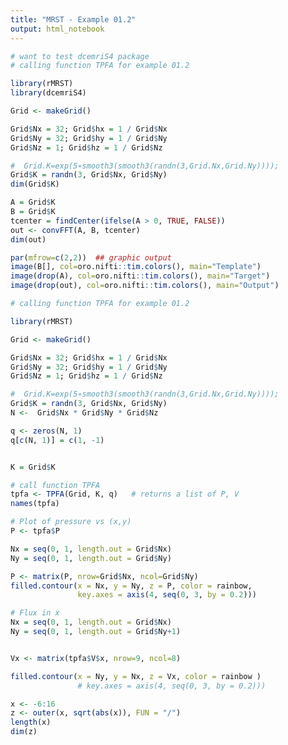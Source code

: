 ```yaml
---
title: "MRST - Example 01.2"
output: html_notebook
---
```


```r
# want to test dcemriS4 package
# calling function TPFA for example 01.2

library(rMRST)
library(dcemriS4)

Grid <- makeGrid()

Grid$Nx = 32; Grid$hx = 1 / Grid$Nx
Grid$Ny = 32; Grid$hy = 1 / Grid$Ny
Grid$Nz = 1; Grid$hz = 1 / Grid$Nz

#  Grid.K=exp(5∗smooth3(smooth3(randn(3,Grid.Nx,Grid.Ny))));
Grid$K = randn(3, Grid$Nx, Grid$Ny)
dim(Grid$K)

A = Grid$K
B = Grid$K
tcenter = findCenter(ifelse(A > 0, TRUE, FALSE))
out <- convFFT(A, B, tcenter)
dim(out)
```

```r
par(mfrow=c(2,2))  ## graphic output
image(B[], col=oro.nifti::tim.colors(), main="Template")
image(drop(A), col=oro.nifti::tim.colors(), main="Target")
image(drop(out), col=oro.nifti::tim.colors(), main="Output")
```



```r
# calling function TPFA for example 01.2

library(rMRST)

Grid <- makeGrid()

Grid$Nx = 32; Grid$hx = 1 / Grid$Nx
Grid$Ny = 32; Grid$hy = 1 / Grid$Ny
Grid$Nz = 1; Grid$hz = 1 / Grid$Nz

#  Grid.K=exp(5∗smooth3(smooth3(randn(3,Grid.Nx,Grid.Ny))));
Grid$K = randn(3, Grid$Nx, Grid$Ny)
N <-  Grid$Nx * Grid$Ny * Grid$Nz

q <- zeros(N, 1)
q[c(N, 1)] = c(1, -1)


K = Grid$K

# call function TPFA
tpfa <- TPFA(Grid, K, q)   # returns a list of P, V
names(tpfa)

```


```r
# Plot of pressure vs (x,y)
P <- tpfa$P

Nx = seq(0, 1, length.out = Grid$Nx)
Ny = seq(0, 1, length.out = Grid$Ny)

P <- matrix(P, nrow=Grid$Nx, ncol=Grid$Ny)
filled.contour(x = Nx, y = Ny, z = P, color = rainbow, 
               key.axes = axis(4, seq(0, 3, by = 0.2)))
```

```r
# Flux in x
Nx = seq(0, 1, length.out = Grid$Nx)
Ny = seq(0, 1, length.out = Grid$Ny+1)


Vx <- matrix(tpfa$V$x, nrow=9, ncol=8)

filled.contour(x = Ny, y = Nx, z = Vx, color = rainbow )
               # key.axes = axis(4, seq(0, 3, by = 0.2)))

```


```r
x <- -6:16
z <- outer(x, sqrt(abs(x)), FUN = "/")
length(x)
dim(z)
```




